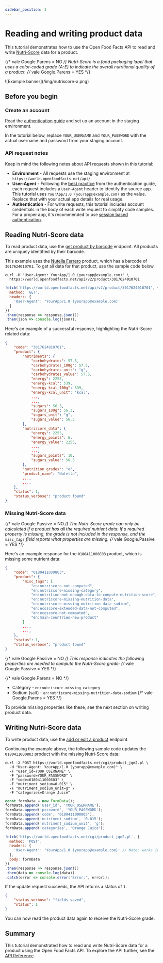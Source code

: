 ```yaml
---
sidebar_position: 1
---
```



# Reading and writing product data

This tutorial demonstrates how to use the Open Food Facts API to read and write [Nutri-Score](https://world.openfoodfacts.org/nutriscore) data for a product.

{/* vale Google.Parens = NO */}
Nutri-Score is a food packaging label that uses a color-coded grade (A-E) to indicate the overall nutritional quality of a product.
{/* vale Google.Parens = YES */}

<div style={{ width: '180px' }}>
![Example banner](/img/nutriscore-a.png)
</div>

## Before you begin

### Create an account

Read the [authentication guide](/docs/api-guide/authentication) and set up an account in the staging environment.

In the tutorial below, replace `YOUR_USERNAME` and `YOUR_PASSWORD` with the actual username and password from your staging account.

### API request notes

Keep in mind the following notes about API requests shown in this tutorial:

- **Environment** - All requests use the staging environment at `https://world.openfoodfacts.net/api/`
- **User-Agent** - Following the [best practice](/docs/api-guide/authentication#identify-your-app) from the authentication guide, each request includes a `User-Agent` header to identify the source app. This tutorial uses `YourApp/1.0 (yourapp@example.com)` as the value. Replace that with your actual app details for real usage.
- **Authentication** - For write requests, this tutorial includes account credentials in the body of each write request to simplify code samples. For a proper app, it's recommended to use [session based authentication](http://localhost:3000/docs-demo/docs/api-guide/authentication#session-authentication-preferred).


## Reading Nutri-Score data

To read product data, use the [get product by barcode](/docs/api-v2/get-product-by-barcode) endpoint. All products are uniquely identified by their barcode.

This example uses the [Nutella Ferrero](https://world.openfoodfacts.net/product/3017624010701/nutella) product, which has a barcode of `3017624010701`. To get all data for that product, use the sample code below.

<Tabs>
<TabItem value="py" label="curl">

```curl
curl -H "User-Agent: YourApp/1.0 (yourapp@example.com)" \
  https://world.openfoodfacts.net/api/v2/product/3017624010701
```

</TabItem>
<TabItem value="js" label="JavaScript">

```js
fetch('https://world.openfoodfacts.net/api/v2/product/3017624010701', {
  method: 'GET',
  headers: {
    'User-Agent': 'YourApp/1.0 (yourapp@example.com)'
  }
})
.then(response => response.json())
.then(json => console.log(json));
```

</TabItem>
</Tabs>

Here's an example of a successful response, highlighting the Nutri-Score related data:

```json
{
    "code": "3017624010701",
    "product": {
        "nutriments": {
            "carbohydrates": 57.5,
            "carbohydrates_100g": 57.5,
            "carbohydrates_unit": "g",
            "carbohydrates_value": 57.5,
            "energy": 2255,
            "energy-kcal": 539,
            "energy-kcal_100g": 539,
            "energy-kcal_unit": "kcal",
            ...,
            ...,
            "sugars": 56.3,
            "sugars_100g": 56.3,
            "sugars_unit": "g",
            "sugars_value": 56.3
        },
        "nutriscore_data": {
            "energy": 2255,
            "energy_points": 6,
            "energy_value": 2255,
            ...,
            ...,
            "sugars_points": 10,
            "sugars_value": 56.3
        },
        "nutrition_grades": "e",
        "product_name": "Nutella",
        ...,
        ...,
    },
    "status": 1,
    "status_verbose": "product found"
}
```

### Missing Nutri-Score data

{/* vale Google.Passive = NO */}
The Nutri-Score grade can only be calculated if a product has all the required nutrient data. If a required property is missing, the grade is not included in the response, and the `misc_tags` field reports what properties are missing.
{/* vale Google.Passive = YES */}

Here's an example response for the `0180411000803` product, which is missing some nutrient data:

```json
{
    "code": "0180411000803",
    "product": {
        "misc_tags": [
            "en:nutriscore-not-computed",
            "en:nutriscore-missing-category",
            "en:nutrition-not-enough-data-to-compute-nutrition-score",
            "en:nutriscore-missing-nutrition-data",
            "en:nutriscore-missing-nutrition-data-sodium",
            "en:ecoscore-extended-data-not-computed",
            "en:ecoscore-not-computed",
            "en:main-countries-new-product"
        ]
        ...,
        ...,
    },
    "status": 1,
    "status_verbose": "product found"
}
```

{/* vale Google.Passive = NO */}
This response indicates the following properties are needed to compute the Nutri-Score grade:
{/* vale Google.Passive = YES */}

{/* vale Google.Parens = NO */}
- Category - `en:nutriscore-missing-category`
- Sodium (salt) - `en:nutriscore-missing-nutrition-data-sodium`
{/* vale Google.Parens = YES */}

To provide missing properties like these, see the next section on writing product data.

## Writing Nutri-Score data

To write product data, use the [add or edit a product](/docs/api-v2/get-cgi-product-image-upload-pl) endpoint.

Continuing the example above, the following sample code updates the `0180411000803` product with the missing Nutri-Score data:

<Tabs>
<TabItem value="py" label="curl">

```curl
curl -X POST https://world.openfoodfacts.net/cgi/product_jqm2.pl \
  -H "User-Agent: YourApp/1.0 (yourapp@example.com)" \
  -F "user_id=YOUR_USERNAME" \
  -F "password=YOUR_PASSWORD" \
  -F "code=0180411000803" \
  -F "nutriment_sodium=0.015" \
  -F "nutriment_sodium_unit=g" \
  -F "categories=Orange Juice"
```

</TabItem>
<TabItem value="js" label="JavaScript">

```js
const formData = new FormData();
formData.append('user_id', 'YOUR_USERNAME');
formData.append('password', 'YOUR_PASSWORD');
formData.append('code', '0180411000803');
formData.append('nutriment_sodium', '0.015');
formData.append('nutriment_sodium_unit', 'g');
formData.append('categories', 'Orange Juice');

fetch('https://world.openfoodfacts.net/cgi/product_jqm2.pl', {
  method: 'POST',
  headers: {
    'User-Agent': 'YourApp/1.0 (yourapp@example.com)' // Note: works in Node.js, not browsers
  },
  body: formData
})
.then(response => response.json())
.then(data => console.log(data))
.catch(error => console.error('Error:', error));
```

</TabItem>
</Tabs>

If the update request succeeds, the API returns a status of `1`.

```json
{
    "status_verbose": "fields saved",
    "status": 1
}
```

You can now read the product data again to receive the Nutri-Score grade.

## Summary

This tutorial demonstrated how to read and write Nutri-Score data for a product using the Open Food Facts API. To explore the API further, see the [API Reference](/docs/category/api-v2).
